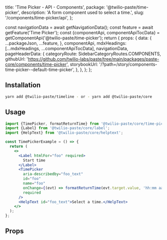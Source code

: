   title: 'Time Picker - API - Components',
  package: '@twilio-paste/time-picker',
  description: 'A form component used to select a time.',
  slug: '/components/time-picker/api',
};




  const navigationData = await getNavigationData();
  const feature = await getFeature('Time Picker');
  const {componentApi, componentApiTocData} = getComponentApi('@twilio-paste/time-picker');
  return {
    props: {
      data: {
        ...packageJson,
        ...feature,
      },
      componentApi,
      mdxHeadings: [...mdxHeadings, ...componentApiTocData],
      navigationData,
      pageHeaderData: {
        categoryRoute: SidebarCategoryRoutes.COMPONENTS,
        githubUrl: 'https://github.com/twilio-labs/paste/tree/main/packages/paste-core/components/time-picker',
        storybookUrl: '/?path=/story/components-time-picker--default-time-picker',
      },
    },
  };
};

## Installation

```bash
yarn add @twilio-paste/timeline - or - yarn add @twilio-paste/core
```

## Usage

```jsx
import {TimePicker, formatReturnTime} from '@twilio-paste/core/time-picker';
import {Label} from '@twilio-paste/core/label';
import {HelpText} from '@twilio-paste/core/helptext';

const TimePickerExample = () => {
  return (
    <>
      <Label htmlFor="foo" required>
        Start time
      </Label>
      <TimePicker
        aria-describedby="foo_text"
        id="foo"
        name="foo"
        onChange={(evt) => formatReturnTime(evt.target.value, 'hh:mm aa')}
        required
      />
      <HelpText id="foo_text">Select a time.</HelpText>
    </>
  );
};
```

## Props

<PropsTable componentApi={props.componentApi} />
